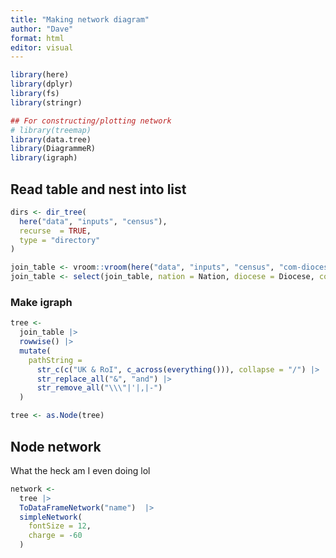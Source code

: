 ```yaml
---
title: "Making network diagram"
author: "Dave"
format: html
editor: visual
---
```


```r
library(here)
library(dplyr)
library(fs)
library(stringr)

## For constructing/plotting network
# library(treemap)
library(data.tree)
library(DiagrammeR)
library(igraph)
```

## Read table and nest into list

```r
dirs <- dir_tree(
  here("data", "inputs", "census"),
  recurse  = TRUE,
  type = "directory"
)

join_table <- vroom::vroom(here("data", "inputs", "census", "com-diocese-nation-table.csv"))
join_table <- select(join_table, nation = Nation, diocese = Diocese, com = CoM)

```

### Make igraph

```r
tree <- 
  join_table |>
  rowwise() |> 
  mutate(
    pathString = 
      str_c(c("UK & RoI", c_across(everything())), collapse = "/") |> 
      str_replace_all("&", "and") |> 
      str_remove_all("\\\"|'|,|-")
  )

tree <- as.Node(tree)
```

## Node network

What the heck am I even doing lol

```r

network <- 
  tree |>
  ToDataFrameNetwork("name")  |> 
  simpleNetwork(
    fontSize = 12,
    charge = -60
  )
```
